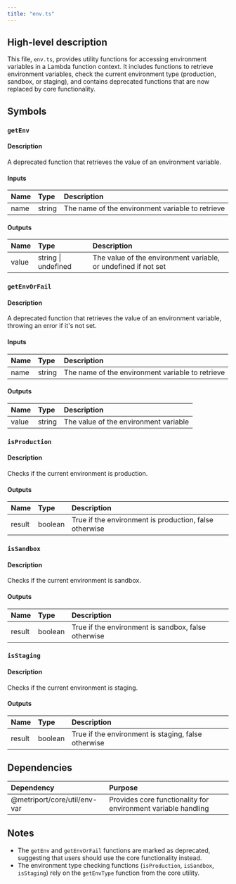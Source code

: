 ```yaml
---
title: "env.ts"
---
```


## High-level description
This file, `env.ts`, provides utility functions for accessing environment variables in a Lambda function context. It includes functions to retrieve environment variables, check the current environment type (production, sandbox, or staging), and contains deprecated functions that are now replaced by core functionality.

## Symbols

### `getEnv`
#### Description
A deprecated function that retrieves the value of an environment variable.

#### Inputs
| Name | Type | Description |
|:-----|:-----|:------------|
| name | string | The name of the environment variable to retrieve |

#### Outputs
| Name | Type | Description |
|:-----|:-----|:------------|
| value | string \| undefined | The value of the environment variable, or undefined if not set |

### `getEnvOrFail`
#### Description
A deprecated function that retrieves the value of an environment variable, throwing an error if it's not set.

#### Inputs
| Name | Type | Description |
|:-----|:-----|:------------|
| name | string | The name of the environment variable to retrieve |

#### Outputs
| Name | Type | Description |
|:-----|:-----|:------------|
| value | string | The value of the environment variable |

### `isProduction`
#### Description
Checks if the current environment is production.

#### Outputs
| Name | Type | Description |
|:-----|:-----|:------------|
| result | boolean | True if the environment is production, false otherwise |

### `isSandbox`
#### Description
Checks if the current environment is sandbox.

#### Outputs
| Name | Type | Description |
|:-----|:-----|:------------|
| result | boolean | True if the environment is sandbox, false otherwise |

### `isStaging`
#### Description
Checks if the current environment is staging.

#### Outputs
| Name | Type | Description |
|:-----|:-----|:------------|
| result | boolean | True if the environment is staging, false otherwise |

## Dependencies
| Dependency | Purpose |
|:-----------|:--------|
| @metriport/core/util/env-var | Provides core functionality for environment variable handling |

## Notes
- The `getEnv` and `getEnvOrFail` functions are marked as deprecated, suggesting that users should use the core functionality instead.
- The environment type checking functions (`isProduction`, `isSandbox`, `isStaging`) rely on the `getEnvType` function from the core utility.